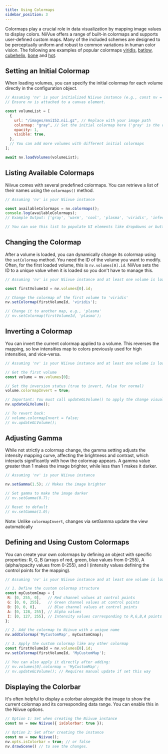 ```yaml
---
title: Using Colormaps
sidebar_position: 3
---
```



Colormaps play a crucial role in data visualization by mapping image values to display colors. NiiVue offers a range of built-in colormaps and supports user-defined custom maps. Many of the included schemes are designed to be perceptually uniform and robust to common variations in human color vision. The following are examples of popular colormaps [viridis](https://jmsallan.netlify.app/blog/the-viridis-palettes/), [batlow](https://www.fabiocrameri.ch/colourmaps/), [cubehelix](https://people.phy.cam.ac.uk/dag9/CUBEHELIX/), [bone](https://matplotlib.org/stable/users/explain/colors/colormaps.html) and [hot](https://github.com/CPernet/brain_colours).

<NiivueBrowserWrapper>
  <ColormapDemo />
</NiivueBrowserWrapper>


## Setting an Initial Colormap

When loading volumes, you can specify the initial colormap for each volume directly in the configuration object.

```javascript
// Assuming 'nv' is your initialized Niivue instance (e.g., const nv = new Niivue();)
// Ensure nv is attached to a canvas element.

const volumeList = [
  {
    url: "/images/mni152.nii.gz", // Replace with your image path
    colormap: "gray", // Set the initial colormap here ('gray' is the default)
    opacity: 1,
    visible: true,
  },
  // You can add more volumes with different initial colormaps
];

await nv.loadVolumes(volumeList);
```

## Listing Available Colormaps

Niivue comes with several predefined colormaps. You can retrieve a list of their names using the `colormaps()` method.

```javascript
// Assuming 'nv' is your Niivue instance

const availableColormaps = nv.colormaps();
console.log(availableColormaps);
// Example Output: ['gray', 'warm', 'cool', 'plasma', 'viridis', 'inferno', ...]

// You can use this list to populate UI elements like dropdowns or buttons.
```

## Changing the Colormap
After a volume is loaded, you can dynamically change its colormap using the `setColormap` method. You need the ID of the volume you want to modify. Often, for the first loaded volume, this is `nv.volumes[0].id`. NiiVue sets the ID to a unique value when it is loaded so you don't have to manage this.

```javascript
// Assuming 'nv' is your Niivue instance and at least one volume is loaded

const firstVolumeId = nv.volumes[0].id;

// Change the colormap of the first volume to 'viridis'
nv.setColormap(firstVolumeId, 'viridis');

// Change it to another map, e.g., 'plasma'
// nv.setColormap(firstVolumeId, 'plasma');
```

## Inverting a Colormap
You can invert the current colormap applied to a volume. This reverses the mapping, so low intensities map to colors previously used for high intensities, and vice-versa.

```javascript
// Assuming 'nv' is your Niivue instance and at least one volume is loaded

// Get the first volume
const volume = nv.volumes[0];

// Set the inversion status (true to invert, false for normal)
volume.colormapInvert = true;

// Important: You must call updateGLVolume() to apply the change visually
nv.updateGLVolume();

// To revert back:
// volume.colormapInvert = false;
// nv.updateGLVolume();
```

## Adjusting Gamma
While not strictly a colormap change, the gamma setting adjusts the intensity mapping curve, affecting the brightness and contrast, which interacts significantly with how the colormap appears. A gamma value greater than 1 makes the image brighter, while less than 1 makes it darker.

```javascript
// Assuming 'nv' is your Niivue instance

nv.setGamma(1.5); // Makes the image brighter

// Set gamma to make the image darker
// nv.setGamma(0.7);

// Reset to default
// nv.setGamma(1.0);
```
Note: Unlike `colormapInvert`, changes via setGamma update the view automatically

## Defining and Using Custom Colormaps
You can create your own colormaps by defining an object with specific properties: R, G, B (arrays of red, green, blue values from 0-255), A (alpha/opacity values from 0-255), and I (intensity values defining the control points for the mapping).

```javascript
// Assuming 'nv' is your Niivue instance and at least one volume is loaded

// 1. Define the custom colormap structure
const myCustomCmap = {
 R: [0, 255, 0],   // Red channel values at control points
 G: [0, 0, 255],   // Green channel values at control points
 B: [0, 0, 0],     // Blue channel values at control points
 A: [0, 128, 255], // Alpha values
 I: [0, 127, 255], // Intensity values corresponding to R,G,B,A points
};

// 2. Add the colormap to Niivue with a unique name
nv.addColormap('MyCustomMap', myCustomCmap);

// 3. Apply the custom colormap like any other colormap
const firstVolumeId = nv.volumes[0].id;
nv.setColormap(firstVolumeId, 'MyCustomMap');

// You can also apply it directly after adding:
// nv.volumes[0].colormap = 'MyCustomMap';
// nv.updateGLVolume(); // Requires manual update if set this way
```

## Displaying the Colorbar
It's often helpful to display a colorbar alongside the image to show the current colormap and its corresponding data range. You can enable this in the Niivue options.

```javascript
// Option 1: Set when creating the Niivue instance
const nv = new Niivue({ isColorbar: true });

// Option 2: Set after creating the instance
const nv = new Niivue();
nv.opts.isColorbar = true; // or false
nv.drawScene() // to see the changes. 
```